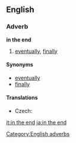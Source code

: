 ==English==

===Adverb===
'''in the end'''

# [[eventually]], [[finally]]

====Synonyms====
* [[eventually]]
* [[finally]]

====Translations====
{{trans-top|eventually, finally}}
* Czech: {{t|cs|nakonec}}
{{trans-mid}}
{{trans-bottom}}

[[Category:English adverbs]]

[[it:in the end]]
[[ja:in the end]]